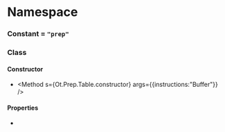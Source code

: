 
# Namespace <Decl s={Ot.Prep} />

### Constant <Decl s={Ot.Prep.Tag}/> = `"prep"`

### Class <Decl s={Ot.Prep.Table} />

#### Constructor

* <Method s={Ot.Prep.Table.constructor} args={{instructions:"Buffer"}} />

#### Properties

* <Member s={Ot.Prep.Table.instructions} type="Buffer"/>